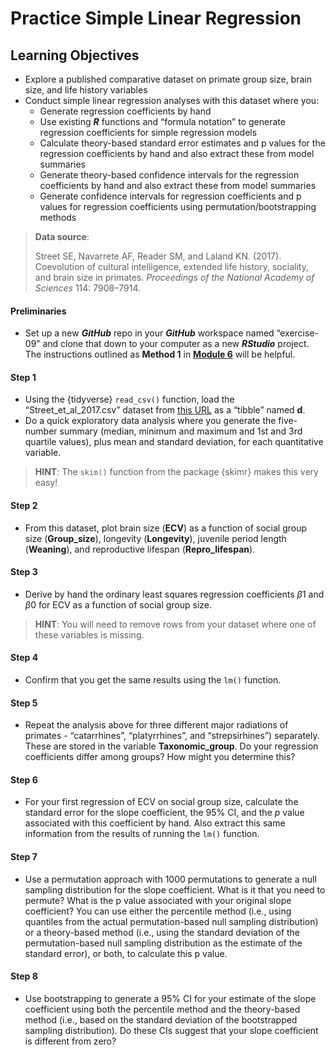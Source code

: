 # Practice Simple Linear Regression {.unnumbered}

## Learning Objectives {.unnumbered}

- Explore a published comparative dataset on primate group size, brain size, and life history variables
- Conduct simple linear regression analyses with this dataset where you:
  - Generate regression coefficients by hand
  - Use existing ***R*** functions and "formula notation" to generate regression coefficients for simple regression models
  - Calculate theory-based standard error estimates and p values for the regression coefficients by hand and also extract these from model summaries
  - Generate theory-based confidence intervals for the regression coefficients by hand and also extract these from model summaries
  - Generate confidence intervals for regression coefficients and p values for regression coefficients using permutation/bootstrapping methods

> **Data source**:
>
> Street SE, Navarrete AF, Reader SM, and Laland KN. (2017). Coevolution of cultural intelligence, extended life history, sociality, and brain size in primates. *Proceedings of the National Academy of Sciences* 114: 7908–7914.


#### Preliminaries {.unnumbered}

- Set up a new ***GitHub*** repo in your ***GitHub*** workspace named "exercise-09" and clone that down to your computer as a new ***RStudio*** project. The instructions outlined as **Method 1** in [**Module 6**](#module-06) will be helpful.

#### Step 1 {.unnumbered}

- Using the {tidyverse} `read_csv()` function, load the "Street_et_al_2017.csv" dataset from [this URL](https://raw.githubusercontent.com/difiore/ada-2024-datasets/main/Street_et_al_2017.csv) as a "tibble" named **d**.
- Do a quick exploratory data analysis where you generate the five-number summary (median, minimum and maximum and 1st and 3rd quartile values), plus mean and standard deviation, for each quantitative variable.

> **HINT**: The `skim()` function from the package {skimr} makes this very easy!

#### Step 2 {.unnumbered}

- From this dataset, plot brain size (**ECV**) as a function of social group size (**Group_size**), longevity (**Longevity**), juvenile period length (**Weaning**), and reproductive lifespan (**Repro_lifespan**).

#### Step 3 {.unnumbered}

- Derive by hand the ordinary least squares regression coefficients $\beta1$ and $\beta0$ for ECV as a function of social group size.

> **HINT**: You will need to remove rows from your dataset where one of these variables is missing.

#### Step 4 {.unnumbered}

- Confirm that you get the same results using the `lm()` function.

#### Step 5 {.unnumbered}

- Repeat the analysis above for three different major radiations of primates - "catarrhines", "platyrrhines", and "strepsirhines") separately. These are stored in the variable **Taxonomic_group**. Do your regression coefficients differ among groups? How might you determine this?

#### Step 6 {.unnumbered}

- For your first regression of ECV on social group size, calculate the standard error for the slope coefficient, the 95% CI, and the *p* value associated with this coefficient by hand. Also extract this same information from the results of running the `lm()` function.

#### Step 7 {.unnumbered}

- Use a permutation approach with 1000 permutations to generate a null sampling distribution for the slope coefficient. What is it that you need to permute? What is the p value associated with your original slope coefficient? You can use either the percentile method (i.e., using quantiles from the actual permutation-based null sampling distribution) or a theory-based method (i.e., using the standard deviation of the permutation-based null sampling distribution as the estimate of the standard error), or both, to calculate this p value.

#### Step 8 {.unnumbered}

- Use bootstrapping to generate a 95% CI for your estimate of the slope coefficient using both the percentile method and the theory-based method (i.e., based on the standard deviation of the bootstrapped sampling distribution). Do these CIs suggest that your slope coefficient is different from zero?
